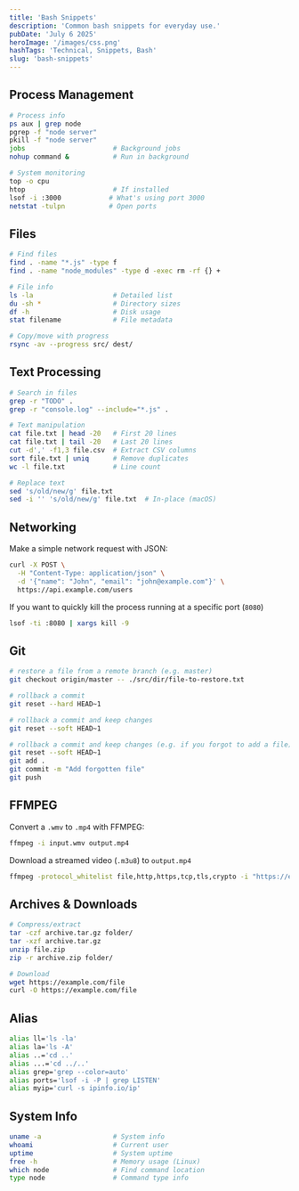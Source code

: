 ```yaml
---
title: 'Bash Snippets'
description: 'Common bash snippets for everyday use.'
pubDate: 'July 6 2025'
heroImage: '/images/css.png'
hashTags: 'Technical, Snippets, Bash'
slug: 'bash-snippets'
---
```


## Process Management

```bash
# Process info
ps aux | grep node
pgrep -f "node server"
pkill -f "node server"
jobs                      # Background jobs
nohup command &           # Run in background

# System monitoring
top -o cpu
htop                      # If installed
lsof -i :3000            # What's using port 3000
netstat -tulpn           # Open ports
```

## Files

```bash
# Find files
find . -name "*.js" -type f
find . -name "node_modules" -type d -exec rm -rf {} +

# File info
ls -la                    # Detailed list
du -sh *                  # Directory sizes
df -h                     # Disk usage
stat filename             # File metadata

# Copy/move with progress
rsync -av --progress src/ dest/
```

## Text Processing

```bash
# Search in files
grep -r "TODO" .
grep -r "console.log" --include="*.js" .

# Text manipulation
cat file.txt | head -20   # First 20 lines
cat file.txt | tail -20   # Last 20 lines
cut -d',' -f1,3 file.csv  # Extract CSV columns
sort file.txt | uniq      # Remove duplicates
wc -l file.txt            # Line count

# Replace text
sed 's/old/new/g' file.txt
sed -i '' 's/old/new/g' file.txt  # In-place (macOS)
```

## Networking

Make a simple network request with JSON:

```bash
curl -X POST \
  -H "Content-Type: application/json" \
  -d '{"name": "John", "email": "john@example.com"}' \
  https://api.example.com/users
```

If you want to quickly kill the process running at a specific port (`8080`)

```bash
lsof -ti :8080 | xargs kill -9
```

## Git

```bash
# restore a file from a remote branch (e.g. master)
git checkout origin/master -- ./src/dir/file-to-restore.txt

# rollback a commit
git reset --hard HEAD~1

# rollback a commit and keep changes
git reset --soft HEAD~1

# rollback a commit and keep changes (e.g. if you forgot to add a file)
git reset --soft HEAD~1
git add .
git commit -m "Add forgotten file"
git push
```

## FFMPEG

Convert a `.wmv` to `.mp4` with FFMPEG:

```bash
ffmpeg -i input.wmv output.mp4
```

Download a streamed video (`.m3u8`) to `output.mp4`

```bash
ffmpeg -protocol_whitelist file,http,https,tcp,tls,crypto -i "https://example.com/video720p.h264.mp4.m3u8" -c copy output.mp4
```

## Archives & Downloads

```bash
# Compress/extract
tar -czf archive.tar.gz folder/
tar -xzf archive.tar.gz
unzip file.zip
zip -r archive.zip folder/

# Download
wget https://example.com/file
curl -O https://example.com/file
```

## Alias

```bash
alias ll='ls -la'
alias la='ls -A'
alias ..='cd ..'
alias ...='cd ../..'
alias grep='grep --color=auto'
alias ports='lsof -i -P | grep LISTEN'
alias myip='curl -s ipinfo.io/ip'
```

## System Info

```bash
uname -a                  # System info
whoami                    # Current user
uptime                    # System uptime
free -h                   # Memory usage (Linux)
which node                # Find command location
type node                 # Command type info
```
